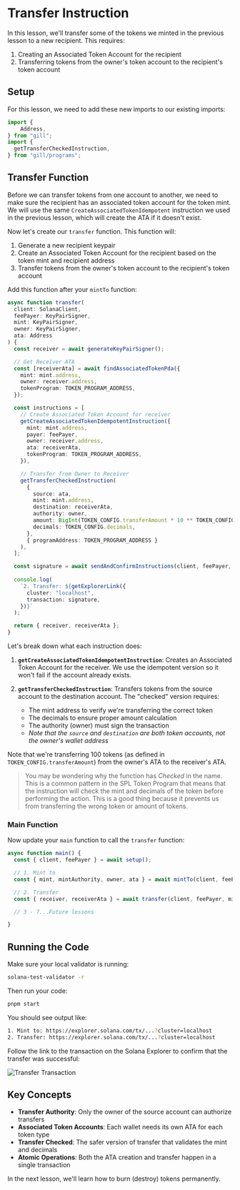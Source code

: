 
# Transfer Instruction

In this lesson, we'll transfer some of the tokens we minted in the previous lesson to a new recipient. This requires:
1. Creating an Associated Token Account for the recipient
2. Transferring tokens from the owner's token account to the recipient's token account


## Setup

For this lesson, we need to add these new imports to our existing imports:

```ts
import {
    Address,
} from "gill";
import {
  getTransferCheckedInstruction,
} from "gill/programs";
```

## Transfer Function

Before we can transfer tokens from one account to another, we need to make sure the recipient has an associated token account for the token mint. We will use the same `CreateAssociatedTokenIdempotent` instruction we used in the previous lesson, which will create the ATA if it doesn't exist.

Now let's create our `transfer` function. This function will:
1. Generate a new recipient keypair
2. Create an Associated Token Account for the recipient based on the token mint and recipient address
3. Transfer tokens from the owner's token account to the recipient's token account

Add this function after your `mintTo` function:

```ts
async function transfer(
  client: SolanaClient,
  feePayer: KeyPairSigner,
  mint: KeyPairSigner,
  owner: KeyPairSigner,
  ata: Address
) {
  const receiver = await generateKeyPairSigner();

  // Get Receiver ATA
  const [receiverAta] = await findAssociatedTokenPda({
    mint: mint.address,
    owner: receiver.address,
    tokenProgram: TOKEN_PROGRAM_ADDRESS,
  });

  const instructions = [
    // Create Associated Token Account for receiver
    getCreateAssociatedTokenIdempotentInstruction({
      mint: mint.address,
      payer: feePayer,
      owner: receiver.address,
      ata: receiverAta,
      tokenProgram: TOKEN_PROGRAM_ADDRESS,
    }),

    // Transfer from Owner to Receiver
    getTransferCheckedInstruction(
      {
        source: ata,
        mint: mint.address,
        destination: receiverAta,
        authority: owner,
        amount: BigInt(TOKEN_CONFIG.transferAmount * 10 ** TOKEN_CONFIG.decimals),
        decimals: TOKEN_CONFIG.decimals,
      },
      { programAddress: TOKEN_PROGRAM_ADDRESS }
    ),
  ];

  const signature = await sendAndConfirmInstructions(client, feePayer, instructions);
  
  console.log(
    `2. Transfer: ${getExplorerLink({
      cluster: "localhost",
      transaction: signature,
    })}`
  );

  return { receiver, receiverAta };
}
```

Let's break down what each instruction does:

1. **`getCreateAssociatedTokenIdempotentInstruction`**: Creates an Associated Token Account for the receiver. We use the idempotent version so it won't fail if the account already exists.

2. **`getTransferCheckedInstruction`**: Transfers tokens from the source account to the destination account. The "checked" version requires:
   - The mint address to verify we're transferring the correct token
   - The decimals to ensure proper amount calculation
   - The authority (owner) must sign the transaction
   - *Note that the `source` and `destination` are both token accounts, not the owner's wallet address*

Note that we're transferring 100 tokens (as defined in `TOKEN_CONFIG.transferAmount`) from the owner's ATA to the receiver's ATA.

> You may be wondering why the function has *Checked* in the name. This is a common pattern in the SPL Token Program that means that the instruction will check the mint and decimals of the token before performing the action. This is a good thing because it prevents us from transferring the wrong token or amount of tokens.

### Main Function

Now update your `main` function to call the `transfer` function:

```ts
async function main() {
  const { client, feePayer } = await setup();

  // 1. Mint to
  const { mint, mintAuthority, owner, ata } = await mintTo(client, feePayer);

  // 2. Transfer
  const { receiver, receiverAta } = await transfer(client, feePayer, mint, owner, ata);

  // 3 - 7...Future lessons

}
```

## Running the Code

Make sure your local validator is running:

```bash
solana-test-validator -r
```

Then run your code:

```bash
pnpm start
```

You should see output like:
```bash
1. Mint to: https://explorer.solana.com/tx/...?cluster=localhost
2. Transfer: https://explorer.solana.com/tx/...?cluster=localhost
```

Follow the link to the transaction on the Solana Explorer to confirm that the transfer was successful:

![Transfer Transaction](/graphics/course-content/spl-token-with-gill/transfer.png)

## Key Concepts

- **Transfer Authority**: Only the owner of the source account can authorize transfers
- **Associated Token Accounts**: Each wallet needs its own ATA for each token type
- **Transfer Checked**: The safer version of transfer that validates the mint and decimals
- **Atomic Operations**: Both the ATA creation and transfer happen in a single transaction

In the next lesson, we'll learn how to burn (destroy) tokens permanently.